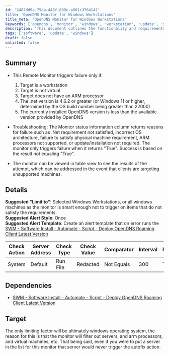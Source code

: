 ```yaml
---
id: '2487dd9a-79da-443f-809c-a961c3764142'
title: 'OpenDNS Monitor for Windows Workstations'
title_meta: 'OpenDNS Monitor for Windows Workstations'
keywords: ['opendns', 'monitor', 'windows', 'workstation', 'update', 'software']
description: 'This document outlines the functionality and requirements of the OpenDNS Monitor designed for Windows Workstations. It details the conditions under which the monitor triggers failures and provides troubleshooting information. Additionally, it suggests configurations for alerts and dependencies related to the software installation process.'
tags: ['software', 'update', 'windows']
draft: false
unlisted: false
---
```

## Summary

- This Remote Monitor triggers failure only if:
  1. Target is a workstation
  2. Target is not virtual
  3. Target does not have an ARM processor
  4. The .net version is 4.6.2 or greater (or Windows 11 or higher, determined by the OS build number being greater than 22000)
  5. The currently installed OpenDNS version is less than the available version provided by OpenDNS

- Troubleshooting: The Monitor status information column returns reasons for failure such as .Net requirement not satisfied, incorrect OS architecture, failure to satisfy physical machine requirement, ARM processors not supported, or update/installation not required. The monitor only triggers failure when it returns "True". Success is based on the result not equaling "True".

- The monitor can be viewed in table view to see the results of the attempt, which can be addressed in the event that clients are targeting unsupported machines.

## Details

**Suggested "Limit to"**: Selected Windows Workstations, or all windows machines as the monitor is smart enough not to trigger on items that do not satisfy the requirements.  
**Suggested Alert Style**: Once  
**Suggested Alert Template**: Create an alert template that on error runs the [SWM - Software Install - Automate - Script - Deploy OpenDNS Roaming Client Latest Version](https://proval.itglue.com/DOC-5078775-11617616)

| Check Action | Server Address | Check Type | Check Value | Comparator | Interval | Result |
|--------------|----------------|------------|-------------|------------|----------|--------|
| System       | Default        | Run File   | Redacted     | Not Equals  | 300      | True   |

## Dependencies

- [SWM - Software Install - Automate - Script - Deploy OpenDNS Roaming Client Latest Version](https://proval.itglue.com/DOC-5078775-11617616)

## Target

The only limiting factor will be ultimately windows operating system, the reason for this is that the monitor will filter out servers, and arm processors, and virtual machines, etc. That being said, even if you were to put a server in the list for this monitor that server would never trigger the autofix action.












